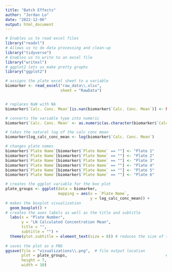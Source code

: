 ```yaml
---
title: "Batch Effects"
author: "Jordan Lo"
date: "2022-12-06"
output: html_document
---
```

```r
# Enables us to read excel files
library("readxl")
# Allows us to do data processing and clean-up
library("tidyverse")
# Enables us to write to an excel file
library("writexl")
# ggplot2 lets us make pretty graphs
library("ggplot2")
```

```r
# assigns the plate excel sheet to a variable
biomarker <- read_excel("raw_data\\.xlsx", 
                        sheet = "RawData")


# replaces NaN with NA
biomarker$`Calc. Conc. Mean`[is.nan(biomarker$`Calc. Conc. Mean`)] <- NA

# converts the variable type into numeric
biomarker$`Calc. Conc. Mean` <- as.numeric(as.character(biomarker$`Calc. Conc. Mean`))

# takes the natural log of the calc conc mean
biomarker$log_calc_conc_mean <- log(biomarker$`Calc. Conc. Mean`)

# changes plate names
biomarker$`Plate Name`[biomarker$`Plate Name` == ""] <- "Plate 1"
biomarker$`Plate Name`[biomarker$`Plate Name` == ""] <- "Plate 2"
biomarker$`Plate Name`[biomarker$`Plate Name` == ""] <- "Plate 3"
biomarker$`Plate Name`[biomarker$`Plate Name` == ""] <- "Plate 4"
biomarker$`Plate Name`[biomarker$`Plate Name` == ""] <- "Plate 5"
biomarker$`Plate Name`[biomarker$`Plate Name` == ""] <- "Plate 6"

```

```r
# creates the ggplot variable for the box plot
plate_groups <- ggplot(data = biomarker, 
                       mapping = aes(x = `Plate Name`, 
                                     y = log_calc_conc_mean)) +
# makes the boxplot visualization
  geom_boxplot() +
# creates the axes labels as well as the title and subtitle
  labs(x = "Plate Number",
       y = "LN Calculated Concentration Mean",
       title = "",
       subtitle = "") +
  theme(plot.subtitle = element_text(size = 8)) # reduces the size of the subtitle
  
# saves the plot as a PNG
ggsave(file = "visualizations\\.png",  # file output location
       plot = plate_groups,                                           # plot to output
       height = 7,                                             
       width = 10)
```



